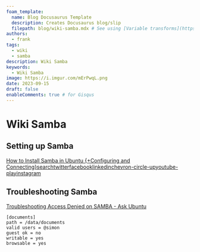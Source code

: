 ```yaml
---
foam_template:
  name: Blog Docusaurus Template
  description: Creates Docusaurus blog/slip
  filepath: blog/wiki-samba.mdx # See using [Variable transforms](https://code.visualstudio.com/docs/editor/userdefinedsnippets#_variable-transforms )
authors:
  - frank
tags:
  - wiki
  - samba
description: Wiki Samba
keywords:
  - Wiki Samba
image: https://i.imgur.com/mErPwqL.png
date: 2023-09-15
draft: false
enableComments: true # for Gisqus
---
```


# Wiki Samba

<!--truncate-->

## Setting up Samba

[How to Install Samba in Ubuntu {+Configuring and Connecting}searchtwitterfacebooklinkedinchevron-circle-upyoutube-playinstagram](https://phoenixnap.com/kb/ubuntu-samba)

## Troubleshooting Samba

[Troubleshooting Access Denied on SAMBA - Ask Ubuntu](https://askubuntu.com/questions/1391434/troubleshooting-access-denied-on-samba)

```editorconfig title="/etc/samba.conf"
[documents]
path = /data/documents
valid users = @simon
guest ok = no
writable = yes
browsable = yes
```